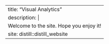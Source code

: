 ---
title: "Visual Analytics"
description: |
 Welcome to the site. Hope you enjoy it!
site: distill::distill_website
---